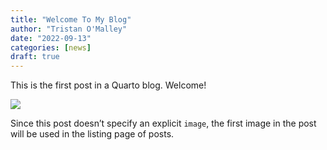 ```yaml
---
title: "Welcome To My Blog"
author: "Tristan O'Malley"
date: "2022-09-13"
categories: [news]
draft: true
---
```


This is the first post in a Quarto blog. Welcome!

![](thumbnail.jpg)

Since this post doesn't specify an explicit `image`, the first image in the post will be used in the listing page of posts.
